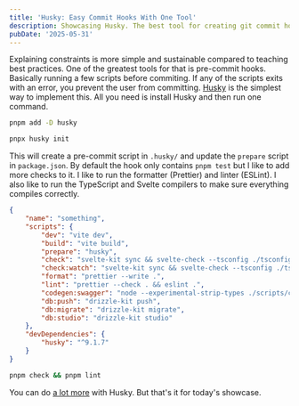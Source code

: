 ```yaml
---
title: 'Husky: Easy Commit Hooks With One Tool'
description: Showcasing Husky. The best tool for creating git commit hooks in a JavaScript project.
pubDate: '2025-05-31'
---
```


Explaining constraints is more simple and sustainable compared to teaching best practices. One of the greatest tools for that is pre-commit hooks. Basically running a few scripts before commiting. If any of the scripts exits with an error, you prevent the user from committing. [Husky](https://typicode.github.io/husky/) is the simplest way to implement this. All you need is install Husky and then run one command.

```bash
pnpm add -D husky

pnpx husky init
```

This will create a pre-commit script in `.husky/` and update the `prepare` script in `package.json`. By default the hook only contains `pnpm test` but I like to add more checks to it. I like to run the formatter (Prettier) and linter (ESLint). I also like to run the TypeScript and Svelte compilers to make sure everything compiles correctly.

```json title="package.json" showLineNumbers {6, 7, 10}
{
	"name": "something",
	"scripts": {
		"dev": "vite dev",
		"build": "vite build",
		"prepare": "husky",
		"check": "svelte-kit sync && svelte-check --tsconfig ./tsconfig.json",
		"check:watch": "svelte-kit sync && svelte-check --tsconfig ./tsconfig.json --watch",
		"format": "prettier --write .",
		"lint": "prettier --check . && eslint .",
		"codegen:swagger": "node --experimental-strip-types ./scripts/codegen-swagger.ts",
		"db:push": "drizzle-kit push",
		"db:migrate": "drizzle-kit migrate",
		"db:studio": "drizzle-kit studio"
	},
	"devDependencies": {
		"husky": "^9.1.7"
	}
}
```

```bash title=".husky/pre-commit"
pnpm check && pnpm lint
```

You can do [a lot more](https://typicode.github.io/husky/how-to.html) with Husky. But that's it for today's showcase.
